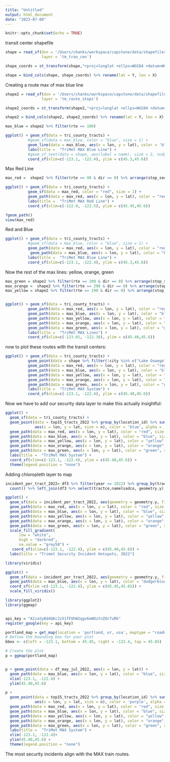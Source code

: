 ```yaml
---
title: "Untitled"
output: html_document
date: "2023-07-08"
---
```


```r
knitr::opts_chunk$set(echo = TRUE)
```

transit center shapefile
```r
shape = read_sf(dsn = '/Users/chanks/workspace/capstone/data/shapefiles/tm_tran_cen', 
                layer = 'tm_tran_cen')

shape_coords = st_transform(shape,"+proj=longlat +ellps=WGS84 +datum=WGS84") %>% st_coordinates()

shape = bind_cols(shape, shape_coords) %>% rename(lat = Y, lon = X)
```

Creating a route max of max blue line 
```r
shape2 = read_sf(dsn = '/Users/chanks/workspace/capstone/data/shapefiles/tm_route_stops', 
                layer = 'tm_route_stops')

shape2_coords = st_transform(shape2,"+proj=longlat +ellps=WGS84 +datum=WGS84") %>% st_coordinates()

shape2 = bind_cols(shape2, shape2_coords) %>% rename(lat = Y, lon = X)


```

```r
max_blue = shape2 %>% filter(rte == 100)
```

```r
ggplot() + geom_sf(data = tri_county_tracts) + 
          #geom_sf(data = max_blue, color = "blue", size = 1) + 
          geom_line(data = max_blue, aes(x = lon, y = lat), color = 'blue', size = 1 ) + 
          labs(title =  "TriMet MAX Blue Line") +
          #geom_sf_text(data = shape, aes(label = name), size = 2, nudge_y = -.0002) + 
          coord_sf(xlim=c(-123.1, -122.4), ylim = c(45.3,45.6)) 
```

Max Red Line 
```r
max_red =  shape2 %>% filter(rte == 90 & dir == 0) %>% arrange(stop_seq)

ggplot() + geom_sf(data = tri_county_tracts) + 
          geom_sf(data = max_red, color = "red", size = 1) + 
          geom_path(data = max_red, aes(x = lon, y = lat), color = "red", size = 1) + 
          labs(title =  "TriMet MAX Red Line") +
          coord_sf(xlim=c(-122.9, -122.5), ylim = c(45.45,45.6)) 

?geom_path()
view(max_red)
```

Red and Blue 
```r
ggplot() + geom_sf(data = tri_county_tracts) + 
          #geom_sf(data = max_blue, color = "blue", size = 1) + 
          geom_path(data = max_red, aes(x = lon, y = lat), color = "red", size = 1, alpha = .5) + 
           geom_path(data = max_blue, aes(x = lon, y = lat), color = "blue", size = 1, alpha = .5) +
          labs(title =  "TriMet MAX Blue Line") +
          coord_sf(xlim=c(-123.1, -122.4), ylim = c(45.3,45.6)) 
```
Now the rest of the max lines: yellow, orange, green 
```r
max_green = shape2 %>% filter(rte == 200 & dir == 0) %>% arrange(stop_seq)
max_orange =  shape2 %>% filter(rte == 290 & dir == 0) %>% arrange(stop_seq)
max_yellow = shape2 %>% filter(rte == 190 & dir == 0) %>% arrange(stop_seq)


ggplot() + geom_sf(data = tri_county_tracts) + 
          geom_path(data = max_red, aes(x = lon, y = lat), color = "red", size = 1, alpha = .5) + 
          geom_path(data = max_blue, aes(x = lon, y = lat), color = "blue", size = 1, alpha = .5) +
          geom_path(data = max_yellow, aes(x = lon, y = lat), color = "yellow", size = 1, alpha = .5) +
          geom_path(data = max_orange, aes(x = lon, y = lat), color = "orange", size = 1, alpha = .5) +
          geom_path(data = max_green, aes(x = lon, y = lat), color = "green", size = 1, alpha = .5) +
          labs(title =  "TriMet MAX Lines") +
          coord_sf(xlim=c(-123.01, -122.38), ylim = c(45.40,45.6)) 
```

now to plot these routes with the transit centers: 

```r
ggplot() + geom_sf(data = tri_county_tracts) + 
          geom_point(data = shape %>% filter(!city %in% c("Lake Oswego","Tigard", "Oregon City") & !str_detect(name, "Barbur")), aes(x = lon, y = lat), color = "black", size = 3, shape = 17 ) + 
          geom_path(data = max_red, aes(x = lon, y = lat), color = "red", size = 1, alpha = .5) + 
          geom_path(data = max_blue, aes(x = lon, y = lat), color = "blue", size = 1, alpha = .5) +
          geom_path(data = max_yellow, aes(x = lon, y = lat), color = "yellow", size = 1, alpha = .5) +
          geom_path(data = max_orange, aes(x = lon, y = lat), color = "orange", size = 1, alpha = .5) +
          geom_path(data = max_green, aes(x = lon, y = lat), color = "green", size = 1, alpha = .5) +
          labs(title =  "TriMet MAX System") +
          coord_sf(xlim=c(-123.1, -122.4), ylim = c(45.40,45.6)) 
```
Now we have to add our security data layer to make this actually insightful: 

```r
ggplot() +
  geom_sf(data = tri_county_tracts) +
  geom_point(data = top15_tracts_2022 %>% group_by(location_id) %>% summarize(n = n(), lon, lat) %>% distinct(n, lon, lat), 
             aes(x = lon, y = lat, size = n), color = 'blue', alpha = .5) +
  geom_path(data = max_red, aes(x = lon, y = lat), color = "red", size = 1, alpha = .5) + 
  geom_path(data = max_blue, aes(x = lon, y = lat), color = "blue", size = 1, alpha = .5) +
  geom_path(data = max_yellow, aes(x = lon, y = lat), color = "yellow", size = 1, alpha = .5) +
  geom_path(data = max_orange, aes(x = lon, y = lat), color = "orange", size = 1, alpha = .5) +
  geom_path(data = max_green, aes(x = lon, y = lat), color = "green", size = 1, alpha = .5) +
  labs(title =  "TriMet MAX System") +
  coord_sf(xlim=c(-123.1, -122.4), ylim = c(45.40,45.6)) +
  theme(legend.position = "none") 
```

Adding chloropleth layer to map 
```r
incident_per_tract_2022= df3 %>% filter(year == 2022) %>% group_by(tractce) %>%
  count() %>% left_join(df3 %>% select(tractce,namelsadco, geometry.y), by = "tractce") %>% distinct()

ggplot() +
  geom_sf(data = incident_per_tract_2022, aes(geometry = geometry.y, fill = log(n)), alpha = .7) + # logging n to condense the scale to show more variation 
  geom_path(data = max_red, aes(x = lon, y = lat), color = "red", size = 1, alpha = .5) + 
  geom_path(data = max_blue, aes(x = lon, y = lat), color = "blue", size = 1, alpha = .5) +
  geom_path(data = max_yellow, aes(x = lon, y = lat), color = "yellow", size = 1, alpha = .5) +
  geom_path(data = max_orange, aes(x = lon, y = lat), color = "orange", size = 1, alpha = .5) +
  geom_path(data = max_green, aes(x = lon, y = lat), color = "green", size = 1, alpha = .5) + 
  scale_fill_gradient(
      low = "white",
      high = "darkred",
      na.value = "grey50") +
   coord_sf(xlim=c(-123.1, -122.4), ylim = c(45.40,45.6)) + 
  labs(title = "Trimet Security Incident Hotspots, 2022") 
```

```r
library(viridis)

ggplot() +
  geom_sf(data = incident_per_tract_2022, aes(geometry = geometry.y, fill = n), alpha = .7) +
  geom_path(data = max_blue, aes(x = lon, y = lat), color = "dodgerblue", size = 1, alpha = .5) +
  coord_sf(xlim =c(-123.1, -122.4), ylim = c(45.45,45.65)) + 
  scale_fill_viridis()
```

```r
library(ggplot2)
library(ggmap)


api_key = "AIzaSyBd4Q6cJzX1fFUhW2qgv6eWOztnZOcTuRk"
register_google(key = api_key)

portland_map = get_map(location = 'portland, or, usa', maptype = "roadmap", source = 'google', zoom = 10)
# Define the bounding box for your plot
bbox <- c(left = -123.1, bottom = 45.45, right = -122.4, top = 45.65)

# Create the plot
p = ggmap(portland_map)


p + geom_point(data = df_may_jul_2022, aes(x = lon, y = lat)) +
  geom_path(data = max_blue, aes(x = lon, y = lat), color = "blue", size = 1, alpha = 0.5) + 
  xlim(-123.1, -122.4) + 
  ylim(45.40,45.6)
```


```r
p + 
  geom_point(data = top15_tracts_2022 %>% group_by(location_id) %>% summarize(n = n(), lon, lat) %>% distinct(n, lon, lat), 
             aes(x = lon, y = lat, size = n), color = 'purple', alpha = .5) +
  geom_path(data = max_red, aes(x = lon, y = lat), color = "red", size = 1, alpha = .5) + 
  geom_path(data = max_blue, aes(x = lon, y = lat), color = "blue", size = 1, alpha = .5) +
  geom_path(data = max_yellow, aes(x = lon, y = lat), color = "yellow", size = 1, alpha = .5) +
  geom_path(data = max_orange, aes(x = lon, y = lat), color = "orange", size = 1, alpha = .5) +
  geom_path(data = max_green, aes(x = lon, y = lat), color = "green", size = 1, alpha = .5) +
  labs(title =  "TriMet MAX System") +
  xlim(-123.1, -122.4)+ 
  ylim(45.40,45.6) +
  theme(legend.position = "none") 
```
The most security incidents align with the MAX train routes. 
